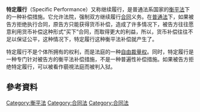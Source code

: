 {{衡平法}}
{{Portal box|法律}}
{{noteTA
| T = zh-cn:特定履行;zh-hk:強制履行;zh-tw:設定履行;
| 1 = zh-cn:特定履行;zh-hk:強制履行;zh-tw:設定履行;
}}
{{Contract law}}
'''特定履行'''（Specific Performance）又称继续履行，是普通法系国家的[[衡平法|衡平法]]下的一种补偿措施。它允许法院，强制双方继续履行[[合同|合同]]义务。在[[普通法|普通法]]下，如果被告方拒绝执行合同，原告方只能获得货币补偿，造成了许多情况下，被告方往往愿意利用货币补偿这种形式“买下”合同，而取得更大的利益，所以，货币补偿往往不足以保证公平，这种情况下，特定履行这种衡平法补偿就产生了。

特定履行不是个体所拥有的权利，而是法庭的一种[[自由裁量权|自由裁量权]]。同时，特定履行是一种专门针对被告方的衡平法补偿措施，不是一种普遍性补偿措施。如果被告方拒绝特定履行，可以被看作藐視法庭而被判入狱。

== 參考資料 ==
{{Reflist|2}}

[[Category:衡平法|Category:衡平法]]
[[Category:合同法|Category:合同法]][[Category:合同法|Category:合同法]]